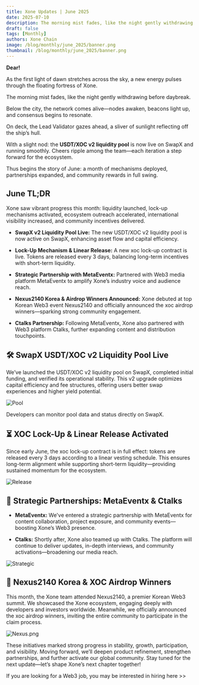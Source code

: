 ```yaml
---
title: Xone Updates | June 2025
date: 2025-07-10
description: The morning mist fades, like the night gently withdrawing before daybreak. Below the city, the network comes alive—nodes awaken, beacons light up, and consensus begins to resonate.
draft: false
tags: [Monthly]
authors: Xone Chain
image: /blog/monthly/june_2025/banner.png
thumbnail: /blog/monthly/june_2025/banner.png
---
```



**Dear!**

As the first light of dawn stretches across the sky, a new energy pulses through the floating fortress of Xone.

The morning mist fades, like the night gently withdrawing before daybreak.

Below the city, the network comes alive—nodes awaken, beacons light up, and consensus begins to resonate.

On deck, the Lead Validator gazes ahead, a sliver of sunlight reflecting off the ship’s hull.

With a slight nod: the **USDT/XOC v2 liquidity pool** is now live on SwapX and running smoothly. Cheers ripple among the team—each iteration a step forward for the ecosystem.

Thus begins the story of June: a month of mechanisms deployed, partnerships expanded, and community rewards in full swing.

## June TL;DR

Xone saw vibrant progress this month: liquidity launched, lock-up mechanisms activated, ecosystem outreach accelerated, international visibility increased, and community incentives delivered.

- **SwapX v2 Liquidity Pool Live:** The new <Link className='text-primaryHue' isExternal showAnchorIcon href="https://swapx.exchange/en?token0=0x4eabbaBeBbb358660cA080e8F2bb09E4a911AB4E&token1=0xb575796D293f37F112f3694b8ff48D711FE67EC7&fromChain=3721&toChain=3721">USDT/XOC v2 liquidity pool</Link> is now active on SwapX, enhancing asset flow and capital efficiency.

- **Lock-Up Mechanism & Linear Release:** A new xoc lock-up contract is live. Tokens are released every 3 days, balancing long-term incentives with short-term liquidity.

- **Strategic Partnership with MetaEventx:** Partnered with Web3 media platform <Link className='text-primaryHue' isExternal showAnchorIcon href="https://x.com/MetaEventx">MetaEventx</Link> to amplify Xone’s industry voice and audience reach.

- **Nexus2140 Korea & Airdrop Winners Announced:** Xone debuted at top Korean Web3 event <Link className='text-primaryHue' isExternal showAnchorIcon href="https://x.com/kr4xone/status/1936661790521454652">Nexus2140</Link> and officially announced the <Link className='text-primaryHue' isExternal showAnchorIcon href="https://x.com/xone_chain/status/1937707539665494508">xoc airdrop</Link> winners—sparking strong community engagement.

- **Ctalks Partnership:** Following MetaEventx, Xone also partnered with Web3 platform <Link className='text-primaryHue' isExternal showAnchorIcon href="https://x.com/talk99">Ctalks</Link>, further expanding content and distribution touchpoints.

## 🛠 SwapX USDT/XOC v2 Liquidity Pool Live

We’ve launched the <Link className='text-primaryHue' isExternal showAnchorIcon href="https://swapx.exchange/en?token0=0x4eabbaBeBbb358660cA080e8F2bb09E4a911AB4E&token1=0xb575796D293f37F112f3694b8ff48D711FE67EC7&fromChain=3721&toChain=3721">USDT/XOC v2 liquidity pool</Link> on SwapX, completed initial funding, and verified its operational stability. This v2 upgrade optimizes capital efficiency and fee structures, offering users better swap experiences and higher yield potential.

![Pool](/blog/monthly/june_2025/pool.png)

Developers can monitor pool data and status directly on SwapX.

## ⏳ XOC Lock-Up & Linear Release Activated

Since early June, the xoc lock-up contract is in full effect: <Link className='text-primaryHue' isExternal showAnchorIcon href="https://bvi.xone.org/en/dynamics/release">tokens are released every 3 days according to a linear vesting schedule</Link>. This ensures long-term alignment while supporting short-term liquidity—providing sustained momentum for the ecosystem.

![Release](/blog/monthly/june_2025/release.png)

## 🤝 Strategic Partnerships: MetaEventx & Ctalks

- **MetaEventx:** We've entered a strategic partnership with <Link className='text-primaryHue' isExternal showAnchorIcon href="https://x.com/MetaEventx">MetaEventx</Link> for content collaboration, project exposure, and community events—boosting Xone’s Web3 presence.

- **Ctalks:** Shortly after, Xone also teamed up with <Link className='text-primaryHue' isExternal showAnchorIcon href="https://x.com/talk99">Ctalks</Link>. The platform will continue to deliver updates, in-depth interviews, and community activations—broadening our media reach.

![Strategic](/blog/monthly/june_2025/strategic.png)

## 🎤 Nexus2140 Korea & XOC Airdrop Winners

This month, the Xone team attended <Link className='text-primaryHue' isExternal showAnchorIcon href="https://x.com/kr4xone/status/1936661790521454652">Nexus2140</Link>, a premier Korean Web3 summit. We showcased the Xone ecosystem, engaging deeply with developers and investors worldwide. Meanwhile, we <Link className='text-primaryHue' isExternal showAnchorIcon href="https://x.com/xone_chain/status/1937707539665494508">officially announced the xoc airdrop winners</Link>, inviting the entire community to participate in the claim process.

![Nexus.png](/blog/monthly/june_2025/nexus.png)

These initiatives marked strong progress in stability, growth, participation, and visibility. Moving forward, we’ll deepen product refinement, strengthen partnerships, and further activate our global community. Stay tuned for the next update—let’s shape Xone’s next chapter together!

If you are looking for a Web3 job, you may be interested in <Link className='text-primaryHue' isExternal showAnchorIcon href="https://bossjob.com/zh-cn/company/xone-chain-96205">hiring here >></Link>

<ContactInfo />